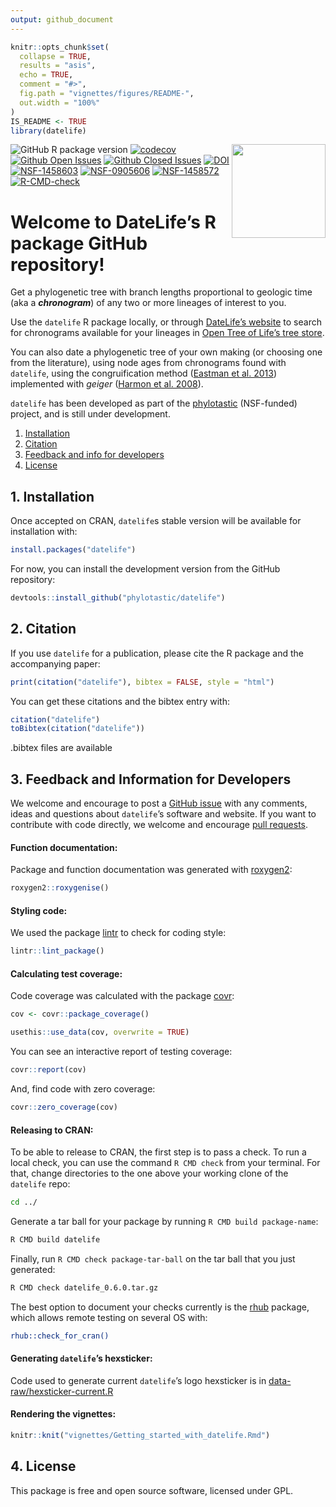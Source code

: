 ```yaml
---
output: github_document
---
```


<!-- README.md is generated from README.Rmd. Please edit THIS file -->

```r
knitr::opts_chunk$set(
  collapse = TRUE,
  results = "asis",
  echo = TRUE,
  comment = "#>",
  fig.path = "vignettes/figures/README-",
  out.width = "100%"
)
IS_README <- TRUE
library(datelife)
```
<img src='man/figures/datelife-hexsticker-ai.png' align='right' style='width:150px' />

<!-- badges: start -->

<!-- [![R build status](https://github.com/phylotastic/datelife/workflows/R-CMD-check/badge.svg)](https://github.com/phylotastic/datelife/actions) -->
![GitHub R package version](https://img.shields.io/github/r-package/v/phylotastic/datelife?color=green)
[![codecov](https://codecov.io/gh/phylotastic/datelife/branch/master/graph/badge.svg)](https://app.codecov.io/gh/phylotastic/datelife)
[![Github Open Issues](https://img.shields.io/github/issues-raw/phylotastic/datelife.svg)](https://github.com/phylotastic/datelife/issues)
[![Github Closed Issues](https://img.shields.io/github/issues-closed-raw/phylotastic/datelife.svg)](https://github.com/phylotastic/datelife/issues?q=is%3Aissue+is%3Aclosed)
[![DOI](https://zenodo.org/badge/23036/phylotastic/datelife.svg)](https://zenodo.org/badge/latestdoi/23036/phylotastic/datelife)
[![NSF-1458603](https://img.shields.io/badge/NSF-1458603-white.svg)](https://nsf.gov/awardsearch/showAward?AWD_ID=1458603)
[![NSF-0905606](https://img.shields.io/badge/NSF-0905606-white.svg)](https://nsf.gov/awardsearch/showAward?AWD_ID=0905606)
[![NSF-1458572](https://img.shields.io/badge/NSF-1458572-white.svg)](https://nsf.gov/awardsearch/showAward?AWD_ID=1458572)
[![R-CMD-check](https://github.com/phylotastic/datelife/workflows/R-CMD-check/badge.svg)](https://github.com/phylotastic/datelife/actions)
<!-- badges: end -->

# Welcome to DateLife's R package GitHub repository!

Get a phylogenetic tree with branch lengths proportional to geologic time (aka a
_**chronogram**_) of any two or more lineages of interest to you.

Use the `datelife` R package locally, or through [DateLife's website](http://datelife.org/query/) to search for chronograms available for your lineages in [Open Tree of Life's tree store](https://tree.opentreeoflife.org/curator).

You can also date a phylogenetic tree of your own making (or choosing one from the literature), using node ages from chronograms found with `datelife`, using the congruification method ([Eastman et al. 2013](https://doi.org/10.1111/2041-210X.12051))
implemented with _geiger_ ([Harmon et al. 2008](https://doi.org/10.1093/bioinformatics/btm538)).

`datelife` has been developed as part of the [phylotastic](http://phylotastic.org/) (NSF-funded) project, and is still under development.

1. [Installation](#installation)
1. [Citation](#citation)
1. [Feedback and info for developers](#feedback)
1. [License](#license)


## 1. Installation

Once accepted on CRAN, `datelife`s stable version will be available for installation with:

```r
install.packages("datelife")
```

For now, you can install the development version from the GitHub repository:

```r
devtools::install_github("phylotastic/datelife")
```

## 2. Citation

If you use `datelife` for a publication, please cite the R package and the accompanying paper:

```r
print(citation("datelife"), bibtex = FALSE, style = "html")
```

You can get these citations and the bibtex entry with:
```r
citation("datelife")
toBibtex(citation("datelife"))
```

.bibtex files are available

## 3. Feedback and Information for Developers

We welcome and encourage to post a [GitHub issue](https://github.com/phylotastic/datelife/issues/new)
with any comments, ideas and questions about `datelife`'s software and website.
If you want to contribute with code directly, we welcome and encourage [pull requests](https://github.com/phylotastic/datelife/pulls).

#### Function documentation:

Package and function documentation was generated with [roxygen2](https://CRAN.R-project.org/package=roxygen2):

```r
roxygen2::roxygenise()
```

#### Styling code:

We used the package [lintr](https://CRAN.R-project.org/package=lintr) to check for coding style:

```r
lintr::lint_package()
```

#### Calculating test coverage:

Code coverage was calculated with the package [covr](https://CRAN.R-project.org/package=covr):

```r
cov <- covr::package_coverage()

usethis::use_data(cov, overwrite = TRUE)
```

You can see an interactive report of testing coverage:

```r
covr::report(cov)
```

And, find code with zero coverage:

```r
covr::zero_coverage(cov)
```

#### Releasing to CRAN:

To be able to release to CRAN, the first step is to pass a check. To run a local check, you can use the command `R CMD check` from your
terminal. For that, change directories to the one above your working clone of the `datelife` repo:

``` bash
cd ../
```

Generate a tar ball for your package by running `R CMD build package-name`:

``` bash
R CMD build datelife
```

Finally, run `R CMD check package-tar-ball` on the tar ball that you just generated:

``` bash
R CMD check datelife_0.6.0.tar.gz
```

The best option to document your checks currently is the [rhub](https://CRAN.R-project.org/package=rhub) package, which allows remote testing on several OS with:


```bash
rhub::check_for_cran()
```

#### Generating `datelife`'s hexsticker:

Code used to generate current `datelife`'s logo hexsticker is in [data-raw/hexsticker-current.R](https://github.com/phylotastic/datelife/blob/master/data-raw/hexsticker-current.R)

#### Rendering the vignettes:

```r
knitr::knit("vignettes/Getting_started_with_datelife.Rmd")
```

## 4. License

This package is free and open source software, licensed under GPL.
